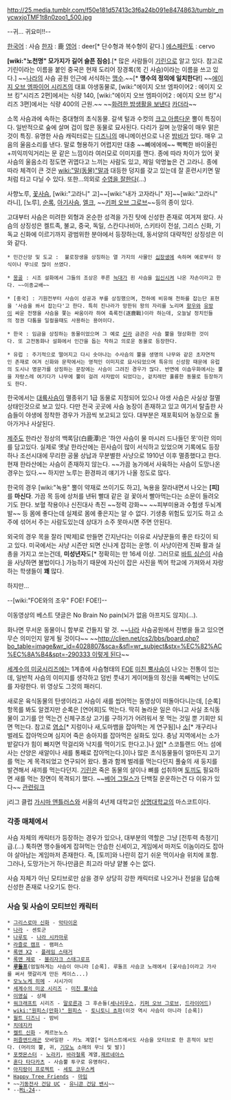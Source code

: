 http://25.media.tumblr.com/f50e181d57413c3f6a24b091e8474863/tumblr_mycwxjoTMF1t8n0zoo1_500.jpg

--귀... 귀요미!!--


[[한국어]] : 사슴
[[한자]] : 鹿
[[영어]] : deer[* 단수형과 복수형이 같다.]
[[에스페란토]] : cervo

'''[wiki:"노천명" 모가지가 길어 슬픈 짐승]'''.[* 많은 사람들이 [[기린]]으로 알고 있다. 참고로 기린이라는 이름을 붙인 중국은 현재 도리어 장경록(목 긴 사슴)이라는 이름을 쓰고 있다.]
~~[[나라#s-3.2|나라]]의 사슴 공원 인근에 서식하는 [[맹수]].~~[* '''맹수의 정의에 일치한다!''']
~~[[에이지 오브 엠파이어 시리즈]]의 대표 야생동물로, [wiki:"에이지 오브 엠파이어2 : 에이지 오브 킹"시리즈 2편]에서는 식량 140, [wiki:"에이지 오브 엠파이어2 : 에이지 오브 킹"시리즈 3편]에서는 식량 400의 근원.~~
~~[http://blog.naver.com/girl5524?Redirect=Log&logNo=220001631698 화려한 밤생활을 보낸다] [[카더라]]~~

소목 사슴과에 속하는 중대형의 초식동물. 갈색 털과 수컷의 [[크고 아름다운]] 뿔이 특징이다. 일반적으로 숲에 살며 겁이 많은 동물로 묘사된다. 다리가 길며 눈망울이 매우 맑은 것이 특징. 유명한 사슴 캐릭터로는 [[디즈니]]의 애니메이션으로 나온 [[밤비]]가 있다. 매우 고음의 울음소리를 낸다. 말로 형용하기 어렵지만 대충 ~~뼤에에에~~ 뻑뻑한 바이올린+끼익끼익거리는 문 같은 느낌이라 여러모로 이미지를 깬다. 종에 따라 차이가 있어 꽃사슴의 울음소리 정도면 귀엽다고 느끼는 사람도 있고, 제일 악명높은 건 고라니. 종에 따라 체격이 큰 것은 [[wiki:"말(동물)"말]]과 대등한 덩지를 갖고 있는데 잘 훈련시키면 말처럼 타고 다닐 수 있다. 또한...의외로 [http://www.youtube.com/v/SXX6zm1sJEQ?hl=ko_KR&amp 수영을 잘한다](...)

사향노루, [[꽃사슴]], [wiki:"고라니" 고]~~[wiki:"내가 고자라니" 자]~~[wiki:"고라니" 라니], [노루], [[순록]], [[아기사슴]], [[엘크]], ~~[[키퍼 오브 그로브]]~~등의 종이 있다.


고대부터 사슴은 미려한 외형과 온순한 성격을 가진 탓에 신성한 존재로 여겨져 왔다. 사슴의 상징성은 켈트족, 불교, 중국, 독일, 스칸디나비아, 스키타이 전설, 그리스 신화, 기독교 신화에 이르기까지 광범위한 분야에서 등장하는데, 동서양의 대략적인 상징성은 이와 같다.

 * 민간신앙 및 도교 :  불로장생을 상징하는 열 가지의 사물인 [[십장생]]에 속하며 예로부터 장식이나 무늬로 많이 쓰였다. 

 * [[몽골]] : 시조 설화에서 그들의 조상은 푸른 [[늑대]]가 흰 사슴을 [[임신]]시켜 나온 자손이라고 한다. ~~이종교배~~ 

 * [중국] : 기원전부터 사슴이 성공과 부를 상징했으며, 천하에 비유해 천하를 잡는단 표현을 '사슴을 쏴서 잡는다'고 한다. 특히 진나라가 망한뒤 왕의 자리를 노리며 [[항우]]와 [[유방]]이 싸운 전쟁을 사슴을 쫓는 싸움이라 하여 축록전(逐鹿戰)이라 하는데, 오늘날 정치인들의 정권 다툼을 일컬을때도 사용하는 용어이다. 

 * 한국 : 임금을 상징하는 동물이었으며 그 예로 [[신라]] 금관은 사슴 뿔을 형상화한 것이다. 또 고전동화나 설화에서 인간을 돕는 착하고 의로운 동물로 등장한다.

 * 유럽 : 주기적으로 떨어지고 다시 솟아나는 수사슴의 뿔을 생명의 나무와 같은 초자연적인 존재로 여겨 신화와 문학에서는 영적인 이미지로 묘사되었으며 특유의 신성함 때문에 유럽의 도시나 명문가를 상징하는 문장에는 사슴이 그려진 경우가 많다. 반면에 이솝우화에서는 뿔을 자랑스레 여기다가 나무에 뿔이 걸려 사자밥이 되었다는, 겉치레만 훌륭한 동물로 등장하기도 한다.


한국에서는 [[대륙사슴]]이 멸종위기 1급 동물로 지정되어 있으나 야생 사슴은 사실상 절멸 상태인것으로 보고 있다. 다만 전국 곳곳에 사슴 농장이 존재하고 있고 여기서 탈출한 사슴들이 야생에 정착한 경우가 가끔씩 보고되고 있다. 대부분은 재포획되어 농장으로 돌아가거나 사살된다.

[[제주도]] 한라산 정상의 백록담(白鹿潭)은 '하얀 사슴이 물 마시러 드나들던 못'이란 의미를 담고있다. 실제로 옛날 한라산에는 흰사슴이 많이 서식하고 있었으며 기록에도 등장하나 조선시대에 무리한 공물 상납과 무분별한 사냥으로 1910년 이후 멸종했다고 한다. 현재 한라산에는 사슴이 존재하지 않는다. ~~가끔 농가에서 사육하는 사슴이 도망나온 경우는 있다.~~ 하지만 노루는 환경파괴 얘기가 나올 정도로 많다. 


한국의 경우 [wiki:"녹용" 뿔이 약재로 쓰이기도 하고], 녹용을 잘라내면서 나오는 '''[피]''' 를 '''마신다'''. 가끔 목 등에 상처를 낸뒤 빨대 같은 걸 꽃아서 빨아먹는다는 소문이 들려오기도 한다. 보혈 작용이나 신진대사 촉진 ~~정력 강화~~ ~~피부미용과 수험생 두뇌계발~~ 등 몸에 좋다는데 실제로 몸에 좋은지는 알 수 없다. 기생충 위험도 있기도 하고 소주에 섞어서 주는 사람도있는데 상대가 소주 못마시면 주면 안된다.

외국의 경우 목을 잘라 [박제]로 만들면 간지난다는 이유로 사냥꾼들의 좋은 타깃이 되고 있다. 미국에서는 사냥 시즌만 되면 신나게 잡히는 운명. 이 사냥이란게 진짜 활과 실총을 가지고 쏘는건데, '''미성년자'''도[* 정확히는 만 16세 이상. 그러므로 [[바트 심슨]]이 사슴을 사냥하면 불법이다.] 가능하기 때문에 자신이 잡은 사진을 찍어 학교에 가져와서 자랑하는 학생들이 '''꽤''' 많다.

하지만...

{{{#!html
<object width="480" height="385"><param name="movie" value="http://www.youtube.com/v/bB9lhfJeu2U?fs=1&amp;hl=ko_KR"></param><param name="allowFullScreen" value="true"></param><param name="allowscriptaccess" value="always"></param><embed src="http://www.youtube.com/v/bB9lhfJeu2U?fs=1&amp;hl=ko_KR" type="application/x-shockwave-flash" allowscriptaccess="always" allowfullscreen="true" width="480" height="385"></embed></object>
}}}

--[wiki:"FOE와의 조우" FOE! FOE!]--

{{{#!html
<embed src="//www.youtube.com/v/ADGn1GABF0Q?hl=ko_KR&amp;version=3" type="application/x-shockwave-flash" width="480" height="360" allowscriptaccess="always" allowfullscreen="true"></embed></object>
}}}

{{{#!html
<object width="420" height="315"><param name="movie" value="//www.youtube.com/v/F1A-qkLNijo?hl=ko_KR&amp;version=3"></param><param name="allowFullScreen" value="true"></param><param name="allowscriptaccess" value="always"></param><embed src="//www.youtube.com/v/F1A-qkLNijo?hl=ko_KR&amp;version=3" type="application/x-shockwave-flash" width="420" height="315" allowscriptaccess="always" allowfullscreen="true"></embed></object>
}}}

이동영상의 베스트 댓글은 No Brain No pain(뇌가 없음 아프지도 않지)(...).

화나면 무서운 동물이니 함부로 건들지 말 것. ~~[[나라]] 사슴공원에서 전병을 들고 있으면 무슨 의미인지 알게 될 것이다~~ ~~[[http://clien.net/cs2/bbs/board.php?bo_table=image&wr_id=4028807&sca=&sfl=wr_subject&stx=%EC%82%AC%EC%8A%B4&spt=-290333 이렇게 된다 ]]~~

[[세계수의 미궁]]시리즈에는 1계층에 사슴형태의 [[FOE]] [[미친 뿔사슴]]이 나오는 전통이 있는데, 일반적 사슴의 이미지를 생각하고 덤빈 풋내기 게이머들의 정신을 쏙빼먹는 난이도를 자랑한다. 위 영상도 그것의 패러디.

새로운 육식동물의 탄생이라고 사슴이 새를 씹어먹는 동영상이 떠돌아다니는데, [순록] 항목를 봐도 알겠지만 순록은 [연어회]도 먹는다. 딱히 놀라운 일은 아니고 사실 초식동물이 고기를 안 먹는건 신체구조상 고기를 구하기가 어려워서 못 먹는 것일 뿐 기회만 되면 먹는다. 참고로 [[염소]][* 지렁이나 새,도마뱀을 잡아먹는 게 연구됨]나 [[소]][* 개구리나 벌레도 잡아먹으며 심지어 죽은 송아지를 잡아먹은 실화도 있다. 충남 지역에서는 소가 밭갈다가 힘이 빠지면 막걸리와 낙지를 먹이기도 한다고.]나 [[양]][* 스코틀랜드 어느 섬에 사는 산양은 새알이나 새를 통째로 잡아먹는다.]이나 많은 초식동물들이 얼마든지 고기를 먹는 게 목격되었고 연구되어 왔다. 풀과 함께 벌레를 먹는다던지 풀숲의 새 둥지를 발견해서 새끼를 먹는다던지. [[기린]]은 죽은 동물의 살이나 뼈를 섭취하며 [[토끼]]도 필요하면 새를 먹는 장면이 목격되기 했다. ~~[[베어 그릴스]]가 단백질 운운하는건 다 이유가 있다~~ [http://www.joysf.com/board_free/4243211 관련링크]

j리그 클럽 [[가시마 앤틀러스]]와 서울의 4년제 대학교인 [[상명대학교]]의 마스코트이다.

=== 각종 매체에서 ===
사슴 자체의 캐릭터가 등장하는 경우가 있으나, 대부분의 역할은 그냥 [전투력 측정기]급.(...) 툭하면 맹수들에게 잡혀먹는 안습한 신세이고, 게임에서 마저도 이놈이라도 잡아야 살아남는 게임마저 존재한다. 즉, [토끼]와 나란히 잡기 쉬운 먹이사슬 위치에 포함. 그러나, 도망가는거 하나만큼은 최고라 마냥 얕볼 수는 없다.

사슴 자체가 아닌 모티브로만 삼을 경우 상당히 강한 캐릭터로 나오거나 전설을 답습해 신성한 존재로 나오기도 한다.

=== 사슴 및 사슴이 모티브인 캐릭터 ===
 * [[그리스로마 신화]] - [[악타이온]]
 * [[나라]] - 센토군
 * [[나루토]] - [[나라 시카마루]]
 * [[라즐로 캠프]] - 램퍼스
 * [[록맨 X2]] - [[플레임 스태거]]
 * [[록맨 제로]] - [[블리자크 스태그로프]]
 * '''[[루돌프]]'''(엄밀하게는 사슴이 아니라 [순록]. 루돌프 사슴코 노래에서 [꽃사슴]이라고 가사를 써서 헷갈리게 만든 케이스...)
 * [[모노노케 히메]] - 시시가미
 * [[세계수의 미궁 시리즈]] - [[미친 뿔사슴]]
 * [[이영싫]] - 상제
 * [[워크래프트]] 시리즈 - [[말로른]]과 그 후손들([[세나리우스]], [[키퍼 오브 그로브]], [[드라이어드]])
 * [[wiki:"원피스(만화)" 원피스]] - [[토니토니 쵸파]](이것 역시 사슴이 아니라 [순록])
 * [[월트 디즈니]] - 밤비
 * [[치데지카]]
 * [[켈트 신화]] - 케르눈노스
 * [[퍼즐앤드래곤]] 모바일판 - 카노 계열[* 일러스트에서도 사슴을 모티브로 한 흔적이 보인다. (머리의 뿔, 귀, [[기모노]] 소매의 무늬 및 발)]
 * [[포켓몬스터]] - [[노라키]], [[바라철록]] 계열,[[제르네아스]]
 * [[혼다 타다카츠]] - 사슴뿔 투구로 유명하다.
 * [[아지랑이 프로젝트]] - [[세토 코우스케]]
 * [[Happy Tree Friends]] - [[마임]]
 * ~~[[기동전사 건담 UC]] - [[유니콘 건담 밴시]]~~
 * --[[Mi-24]]--



